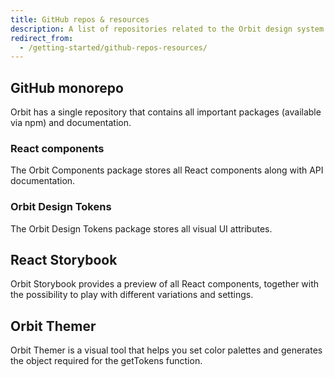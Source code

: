 ```yaml
---
title: GitHub repos & resources
description: A list of repositories related to the Orbit design system.
redirect_from:
  - /getting-started/github-repos-resources/
---
```


## GitHub monorepo

Orbit has a single repository that contains all important packages
(available via npm) and documentation.

<FancyLink title="Orbit monorepo" href="https://github.com/kiwicom/orbit/" icon="github" />

### React components

The Orbit Components package stores all React components
along with API documentation.

<FancyLink
  title="Orbit Components"
  href="https://github.com/kiwicom/orbit/tree/master/packages/orbit-components"
  icon="github"
/>

### Orbit Design Tokens

The Orbit Design Tokens package stores all visual UI attributes.

<FancyLink
  title="Orbit Design Tokens"
  href="https://github.com/kiwicom/orbit/tree/master/packages/orbit-design-tokens"
  icon="github"
/>

## React Storybook

Orbit Storybook provides a preview of all React components,
together with the possibility to play with different variations and settings.

<FancyLink
  title="Orbit Storybook Playground"
  href="https://kiwicom.github.io/orbit/"
  icon="storybook"
/>

## Orbit Themer

Orbit Themer is a visual tool that helps you set color palettes
and generates the object required for the getTokens function.

<FancyLink title="Orbit Themer" href="https://themer.orbit.kiwi" icon="color-picker" />
